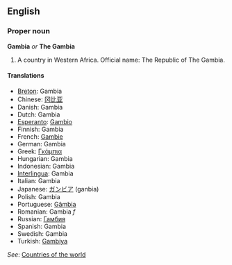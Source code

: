 ==English==
===Proper noun===
'''Gambia''' ''or'' '''The Gambia'''

# A country in Western Africa.  Official name: The Republic of The Gambia.

====Translations====
*[[Breton]]: Gambia
*Chinese: [[冈比亚]]
*Danish: Gambia
*Dutch: Gambia
*[[Esperanto]]: [[Gambio]]
*Finnish: Gambia
*French: [[Gambie]]
*German: Gambia
*Greek: [[Γκάμπια]]
*Hungarian: Gambia
*Indonesian: Gambia
*[[Interlingua]]: Gambia
*Italian: Gambia
*Japanese: [[ガンビア]] (ganbia)
*Polish: Gambia
*Portuguese: [[Gâmbia]]
*Romanian: Gambia ''f''
*Russian: [[Гамбия]]
*Spanish: Gambia
*Swedish: Gambia
*Turkish: [[Gambiya]]

''See'': [[Countries of the world]]